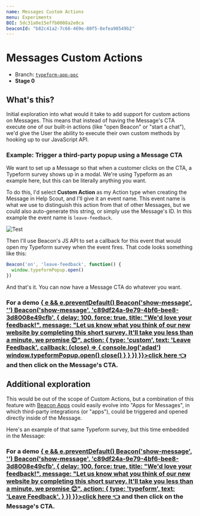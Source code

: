 ```yaml
---
name: Messages Custom Actions
menu: Experiments
BOI: 5dc31a0e15effb0008a2e0ca
beaconId: "b82c41a2-7c66-469e-80f5-8efea98549b2"
---
```


# Messages Custom Actions

- Branch: [`typeform-app-poc`](https://github.com/helpscout/beacon2/tree/typeform-app-poc)
- **Stage 0**

## What's this?

Initial exploration into what would it take to add support for custom actions on Messages. This means that instead of having the Message's CTA execute one of our built-in actions (like "open Beacon" or "start a chat"),
we'd give the User the ability to execute their own custom methods by hooking up to our JavaScript API.

### Example: Trigger a third-party popup using a Message CTA

We want to set up a Message so that when a customer clicks on the CTA, a Typeform survey shows up in a modal. We're using Typeform as an example here, but this can be literally anything you want.

To do this, I'd select **Custom Action** as my Action type when creating the Message in Help Scout, and I'll give it an event name. This event name is what we use to distinguish this action from that of other Messages,
but we could also auto-generate this string, or simply use the Message's ID. In this example the event name is `leave-feedback`.

![Test](https://p-zkf42x.t2.n0.cdn.getcloudapp.com/items/7KuxWLWW/Image+2019-11-06+at+3.54.38+PM.png?v=2d2f32e44cc740e791960cc01257afe3)

Then I'll use Beacon's JS API to set a callback for this event that would open my Typeform survey when the event fires. That code looks something like this:

```js
Beacon('on', 'leave-feedback', function() {
  window.typeformPopup.open()
})
```

And that's it. You can now have a Message CTA do whatever you want.

<div>
  <h3>For a demo <a href="#" onClick={(e) => {
    e && e.preventDefault()
    Beacon('show-message', '')
    Beacon('show-message', 'c89df24a-9e79-4bf6-bee8-3d8008e49cfb', {
      delay: 100,
      force: true,
      title: "We'd love your feedback!",
      message: "Let us know what you think of our new website by completing this short survey. It'll take you less than a minute, we promise 😊",
      action: {
        type: 'custom',
        text: 'Leave Feedback',
        callback: (close) => {
          console.log('adad')
          window.typeformPopup.open()
          close()
        }
      }
    })
  }}>click here 👈</a> and then click on the Message's CTA.</h3>
</div>

## Additional exploration

This would be out of the scope of Custom Actions, but a combination of this feature with [Beacon Apps](/experiments-beacon-apps) could easily evolve into "Apps for Messages", in which third-party integrations (or "apps"),
could be triggered and opened directly inside of the Message.

Here's an example of that same Typeform survey, but this time embedded in the Message:

<div>
  <h3>For a demo <a href="#" onClick={(e) => {
    e && e.preventDefault()
    Beacon('show-message', '')
    Beacon('show-message', 'c89df24a-9e79-4bf6-bee8-3d8008e49cfb', {
      delay: 100,
      force: true,
      title: "We'd love your feedback!",
      message: "Let us know what you think of our new website by completing this short survey. It'll take you less than a minute, we promise 😊",
      action: {
        type: 'typeform',
        text: 'Leave Feedback',
      }
    })
  }}>click here 👈</a> and then click on the Message's CTA.</h3>
</div>
